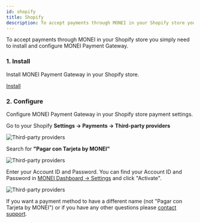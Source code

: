 ```yaml
---
id: shopify
title: Shopify
description: To accept payments through MONEI in your Shopify store you simply need to install and configure MONEI Payment Gateway.
---
```


To accept payments through MONEI in your Shopify store you simply need to install and configure MONEI Payment Gateway.

### 1. Install

Install MONEI Payment Gateway in your Shopify store.

<p>
  <a
    href="https://www.shopify.com/login?redirect=%2Fadmin%2Fauthorize_gateway%2F1054527"
    target="_blank"
    className="button button--primary">
    Install
  </a>
</p>

### 2. Configure

Configure MONEI Payment Gateway in your Shopify store payment settings.

Go to your Shopify **Settings → Payments → Third-party providers**

![Third-party providers](/img/configure-shopify-1.png)

Search for **"Pagar con Tarjeta by MONEI"**

![Third-party providers](/img/configure-shopify-2.png)

Enter your Account ID and Password. You can find your Account ID and Password in [MONEI Dashboard → Settings](https://dashboard.monei.com/settings) and click "Activate".

![Third-party providers](/img/configure-shopify-3.png)

If you want a payment method to have a different name (not "Pagar con Tarjeta by MONEI") or if you have any other questions please <a href="mailto:support@monei.com">contact support</a>.
